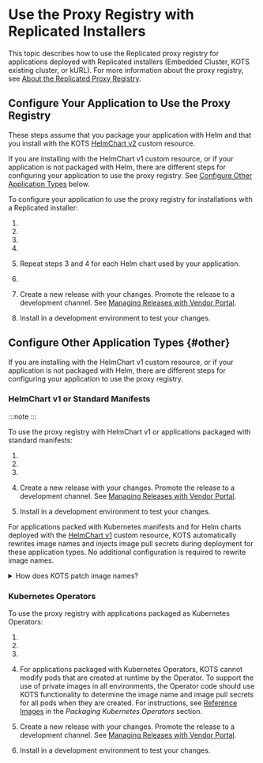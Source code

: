 
# Use the Proxy Registry with Replicated Installers

This topic describes how to use the Replicated proxy registry for applications deployed with Replicated installers (Embedded Cluster, KOTS existing cluster, or kURL). For more information about the proxy registry, see [About the Replicated Proxy Registry](private-images-about).

## Configure Your Application to Use the Proxy Registry

These steps assume that you package your application with Helm and that you install with the KOTS [HelmChart v2](/reference/custom-resource-helmchart-v2) custom resource.

If you are installing with the HelmChart v1 custom resource, or if your application is not packaged with Helm, there are different steps for configuring your application to use the proxy registry. See [Configure Other Application Types](#other) below.

To configure your application to use the proxy registry for installations with a Replicated installer:

1. <StepCreds/>

1. <StepCustomDomain/>

1. <RewriteHelmValues/>

1. <InjectPullSecret/>

1. Repeat steps 3 and 4 for each Helm chart used by your application.

1. <AdditionalNs/>

1. Create a new release with your changes. Promote the release to a development channel. See [Managing Releases with Vendor Portal](releases-creating-releases).

1. Install in a development environment to test your changes.

## Configure Other Application Types {#other}

If you are installing with the HelmChart v1 custom resource, or if your application is not packaged with Helm, there are different steps for configuring your application to use the proxy registry.

### HelmChart v1 or Standard Manifests

:::note
<Deprecated/>
:::

To use the proxy registry with HelmChart v1 or applications packaged with standard manifests:

1. <StepCreds/>

1. <StepCustomDomain/>

1. <AdditionalNs/>

1. Create a new release with your changes. Promote the release to a development channel. See [Managing Releases with Vendor Portal](releases-creating-releases).

1. Install in a development environment to test your changes.

For applications packed with Kubernetes manifests and for Helm charts deployed with the [HelmChart v1](/reference/custom-resource-helmchart) custom resource, KOTS automatically rewrites image names and injects image pull secrets during deployment for these application types. No additional configuration is required to rewrite image names.

<details>

<summary>How does KOTS patch image names?</summary>

KOTS automatically patches image names to the location of the image at at `proxy.replicated.com` or your custom domain during deployment. If KOTS receives a 401 response when attempting to load image manifests using the image reference from the PodSpec, it assumes that this is a private image that must be proxied through the proxy registry.

KOTS uses Kustomize to patch the `midstream/kustomization.yaml` file to change the image name during deployment to reference the proxy registry. For example, a PodSpec for a Deployment references a private image hosted at `quay.io/my-org/api:v1.0.1`:

```yaml
apiVersion: apps/v1
kind: Deployment
metadata:
  name: example
spec:
  template:
    spec:
      containers:
        - name: api
          image: quay.io/my-org/api:v1.0.1
```

When this application is deployed, KOTS detects that it cannot access
the image at quay.io. So, it creates a patch in the `midstream/kustomization.yaml`
file that changes the image name in all manifest files for the application. This causes the container runtime in the cluster to use the proxy registry to pull the images, using the license information provided to KOTS for authentication.

```yaml
apiVersion: kustomize.config.k8s.io/v1beta1
bases:
- ../../base
images:
- name: quay.io/my-org/api:v1.0.1
  newName: proxy.replicated.com/proxy/my-kots-app/quay.io/my-org/api
```
</details> 

### Kubernetes Operators

To use the proxy registry with applications packaged as Kubernetes Operators:

1. <StepCreds/>

1. <StepCustomDomain/>

1. <AdditionalNs/>

1. For applications packaged with Kubernetes Operators, KOTS cannot modify pods that are created at runtime by the Operator. To support the use of private images in all environments, the Operator code should use KOTS functionality to determine the image name and image pull secrets for all pods when they are created. For instructions, see [Reference Images](/vendor/operator-referencing-images) in the _Packaging Kubernetes Operators_ section.

1. Create a new release with your changes. Promote the release to a development channel. See [Managing Releases with Vendor Portal](releases-creating-releases).

1. Install in a development environment to test your changes.
